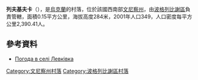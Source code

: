 {{coord|49|27|50|N|28|59|56|E|scale:30000|display=title}}

'''列夫基夫卡'''（{{lang-uk|Левківка}}），是[[烏克蘭|烏克蘭]]的村落，位於該國西南部[[文尼察州|文尼察州]]，由[[波格列比謝區|波格列比謝區]]負責管轄，面積0.15平方公里，海拔高度284米，2001年人口349，人口密度每平方公里2,390.41人。

==參考資料==
* [http://weather.in.ua/ua/vinnickaja/13138 Погода в селі Левківка] {{Wayback|url=http://weather.in.ua/ua/vinnickaja/13138 |date=20111220124413 }}

[[Category:文尼察州村落|Category:文尼察州村落]]
[[Category:波格列比謝區村落|Category:波格列比謝區村落]]


{{Vinnytsia-geo-stub}}